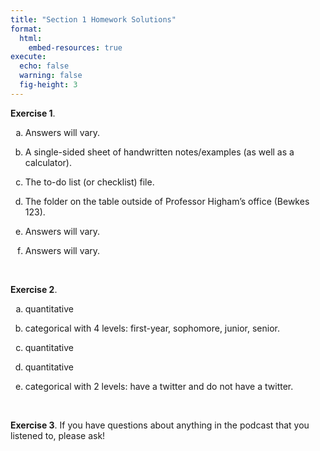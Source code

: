 ```yaml
---
title: "Section 1 Homework Solutions"
format: 
  html:
    embed-resources: true
execute:
  echo: false
  warning: false
  fig-height: 3
---
```


__Exercise 1__.

a. Answers will vary.

b. A single-sided sheet of handwritten notes/examples (as well as a calculator).

c. The to-do list (or checklist) file.

d. The folder on the table outside of Professor Higham's office (Bewkes 123).

e. Answers will vary.

f. Answers will vary.

<br>

__Exercise 2__.

a. quantitative

b. categorical with 4 levels: first-year, sophomore, junior, senior.

c. quantitative

d. quantitative

e. categorical with 2 levels: have a twitter and do not have a twitter.

<br>


__Exercise 3__. If you have questions about anything in the podcast that you listened to, please ask!

<br>
